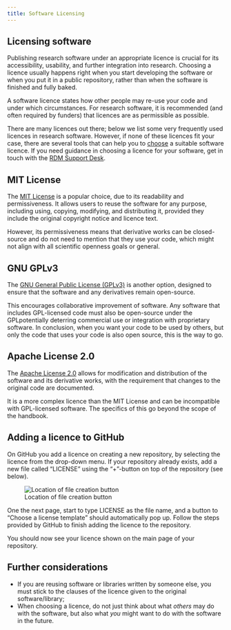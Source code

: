 ```yaml
---
title: Software Licensing
---
```


## Licensing software

Publishing research software under an appropriate licence is crucial for its accessibility, usability, and further integration into research. Choosing a licence usually happens right when you start developing the software or when you put it in a public repository, rather than when the software is finished and fully baked. 

A software licence states how other people may re-use your code and under which circumstances. For research software, it is recommended (and often required by funders) that licences are as permissible as possible. 

There are many licences out there; below we list some very frequently used licences in research software. However, if none of these licences fit your case, there are several tools that can help you to [choose](https://choosealicense.com/) a suitable software licence. If you need guidance in choosing a licence for your software, get in touch with the [RDM Support Desk](mailto:rdm@vu.nl?subject=Research%20Software).

## MIT License

The [MIT License](https://mit-license.org) is a popular choice, due to its readability and permissiveness. It allows users to reuse the software for any purpose, including using, copying, modifying, and distributing it, provided they include the original copyright notice and licence text. 

However, its permissiveness means that derivative works can be closed-source and do not need to mention that they use your code, which might not align with all scientific openness goals or general. 

## GNU GPLv3

The [GNU General Public License (GPLv3)](https://www.gnu.org/licenses/gpl-3.0.en.html) is another option, designed to ensure that the software and any derivatives remain open-source. 

This encourages collaborative improvement of software. Any software that includes GPL-licensed code must also be open-source under the GPLpotentially deterring commercial use or integration with proprietary software. In conclusion, when you want your code to be used by others, but only the code that uses your code is also open source, this is the way to go.

## Apache License 2.0

The [Apache License 2.0](https://www.apache.org/licenses/LICENSE-2.0) allows for modification and distribution of the software and its derivative works, with the requirement that changes to the original code are documented. 

It is a more complex licence than the MIT License and can be incompatible with GPL-licensed software. The specifics of this go beyond the scope of the handbook.

## Adding a licence to GitHub

On GitHub you add a licence on creating a new repository, by selecting the licence from the drop-down menu. If your repository already exists, add a new file called "LICENSE" using the "+"-button on top of the repository (see below). 

![Location of file creation button](../public/github_file_creation_button.png)
 
One the next page, start to type LICENSE as the file name, and a button to "Choose a license template" should automatically pop up. Follow the steps provided by GitHub to finish adding the licence to the repository.
 
You should now see your licence shown on the main page of your repository.

## Further considerations

 * If you are reusing software or libraries written by someone else, you must stick to the clauses of the licence given to the original software/library;
 * When choosing a licence, do not just think about what _others_ may do with the software, but also what _you_ might want to do with the software in the future.
